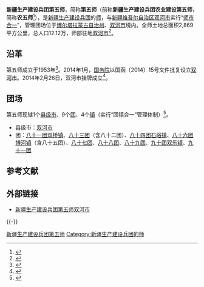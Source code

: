 {{Infobox PRCG
|机构名称=新疆生产建设兵团第五师
|标志1=National Emblem of the People's Republic of China (2).svg
|职位1=党委书记
|人员1=朱雪冰
|职位2=师长
|人员2=
|上级机构= [[新疆生产建设兵团|新疆生产建设兵团]]
|中共本级 = 中国共产党新疆生产建设兵团第五师双河市委员会
|本级纪检= 中国共产党新疆生产建设兵团第五师双河市纪律检查委员会
|本级监察= 新疆生产建设兵团第五师双河市监察委员会
|机构类型= 新疆生产建设兵团的师
|行政级别= 副地厅级
|成立时间= 1953年
|场所1= 师部
|地址1= [[新疆维吾尔自治区|新疆维吾尔自治区]][[双河市|双河市]]
|官网= {{URL|http://www.xjshs.gov.cn/}}
}}

'''新疆生产建设兵团第五师'''，简称'''第五师'''（前称'''新疆生产建设兵团农业建设第五师'''，简称'''农五师'''<ref>{{cite web|title=新疆生产建设兵团农业师更名揭牌|url=http://www.chinadaily.com.cn/dfpd/xj/bwzg/2012-12/25/content_16053070.htm|access-date=2020-07-24|date=2012-12-25|website=中国日报网|archive-url=https://web.archive.org/web/20200910100202/https://www.chinadaily.com.cn/dfpd/xj/bwzg/2012-12/25/content_16053070.htm|archive-date=2020-09-10|dead-url=no}}</ref>），是[[新疆生产建设兵团|新疆生产建设兵团]]的[[师_(军队)|师]]，与[[新疆维吾尔自治区|新疆维吾尔自治区]][[双河市|双河市]]实行“[[师市合一|师市合一]]”，管理团场位于[[博尔塔拉蒙古自治州|博尔塔拉蒙古自治州]]、[[双河市|双河市]]境内。全师土地总面积2,869平方公里，总人口12.12万，师部驻地[[双河市|双河市]]<ref>{{Cite journal|title=新疆生产建设兵团分布图|author=新疆生产建设兵团年鉴编辑委员会|journal=兵团年鉴|publisher=新疆生产建设兵团年鉴社|doi=10.42437/y.cnki.yxjsc.2021.000007|year=2020|location=乌鲁木齐|page=7-8|issn=1671-3338}}</ref>。

== 沿革 ==
第五师成立于1953年<ref>{{cite web|title=师市简介|url=http://www.xjshs.gov.cn/info/1240/4302.htm|access-date=2020-07-05|website=新疆生产建设兵团第五师双河市|archive-url=https://web.archive.org/web/20200705191848/http://www.xjshs.gov.cn/info/1240/4302.htm|archive-date=2020-07-05|dead-url=no}}</ref>。2014年1月，[[中华人民共和国国务院|国务院]]以国函〔2014〕15号文件批复设立[[双河市|双河市]]。2014年2月26日，双河市挂牌成立<ref>{{cite web|title=新疆双河市揭牌成立|url=http://politics.people.com.cn/n/2014/0226/c14562-24473413.html|access-date=2020-07-05|date=2014-02-26|website=人民网|archive-url=https://web.archive.org/web/20160303235540/http://politics.people.com.cn/n/2014/0226/c14562-24473413.html|archive-date=2016-03-03|dead-url=no}}</ref>。

== 团场 ==
第五师现辖1个[[县级市|县级市]]、9个[[團_(軍隊)|团]]、4个[[行政建制镇|镇]]（实行“团镇合一”管理体制）<ref>{{cite web|title=第五师双河市四个团场挂牌建镇|url=http://www.btzx.com.cn/web/2020/1/9/ARTI1578569164374808.html|date=2020-01-09|website=兵团在线}}</ref>。
* 县级市：[[双河市|双河市]]
* 团：[[新疆生产建设兵团第五师八十一团|八十一团双桥镇]]、[[新疆生产建设兵团第五师八十三团|八十三团]]（含八十二团）、[[新疆生产建设兵团第五师八十四团|八十四团石峪镇]]、[[新疆生产建设兵团第五师八十六团|八十六团博河镇]]（含八十五团）、[[新疆生产建设兵团第五师八十七团|八十七团]]、[[新疆生产建设兵团第五师八十八团|八十八团]]、[[新疆生产建设兵团第五师八十九团|八十九团]]、[[新疆生产建设兵团第五师九十团|九十团双乐镇]]、[[新疆生产建设兵团第五师九十一团|九十一团]]

== 参考文献 ==
{{Reflist}}

== 外部链接 ==
* [http://www.xjshs.gov.cn/ 新疆生产建设兵团第五师双河市]{{Wayback|url=http://www.xjshs.gov.cn/ |date=20150528210609 }}

{{-}}
{{新疆生产建设兵团第五师}}
{{新疆生产建设兵团}}
{{中国人民解放军的师}}
[[Category:新疆生产建设兵团第五师|]]
[[Category:新疆生产建设兵团的师|Category:新疆生产建设兵团的师]]